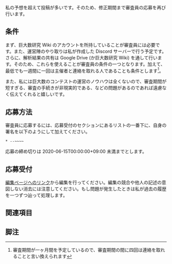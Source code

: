 私の予想を超えて投稿が多いです。そのため、修正期間まで審査員の応募を再び行います。

== 条件 ==

まず、巨大数研究 Wiki のアカウントを所持していることが審査員には必要です。また、運営陣のやり取りは私が作成した Discord サーバーで行う予定です。さらに、解析結果の共有は Google Drive (か巨大数研究 Wiki) を通して行います。そのため、これらを使えることが審査員の条件の一つとなります。加えて、最低でも一週間に一回は主催者と連絡を取れる人であることも条件とします<ref>審査期間が一ヶ月間を予定しているので、審査期間の間に四回は連絡を取れることと言い換えられます</ref>。

また、私には巨大数のコンテストの運営のノウハウは全くないので、審査期間が短すぎる、審査の手続きが非現実的である、などの問題があるのであれば遠慮なく伝えてくれると嬉しいです。

== 応募方法 ==

審査員に応募するには、応募受付のセクションにあるリストの一番下に、自身の署名を以下のようにして加えてください。

<pre>
* --~~~~
</pre>

応募の締め切りは 2020-06-15T00:00:00+09:00 未満までとします。

== 応募受付 ==

[https://googology.wikia.org/ja/wiki/%E3%83%A6%E3%83%BC%E3%82%B6%E3%83%BC:Hexirp/%E5%BC%8F%E7%A5%9E%E5%B7%A8%E5%A4%A7%E6%95%B0/%E5%BF%9C%E5%8B%9F%E5%8F%97%E4%BB%98?action=edit 編集ページへのリンク]から編集を行ってください。編集の競合や他人の記述の意図しない消去には注意してください。もし問題が発生したときは私が過去の履歴を一つずつ辿って処理します。

{{ユーザー:Hexirp/式神巨大数/2020/応募受付}}

== 関連項目 ==

{{ユーザー:Hexirp/式神巨大数/2020}}

== 脚注 ==

<references />
